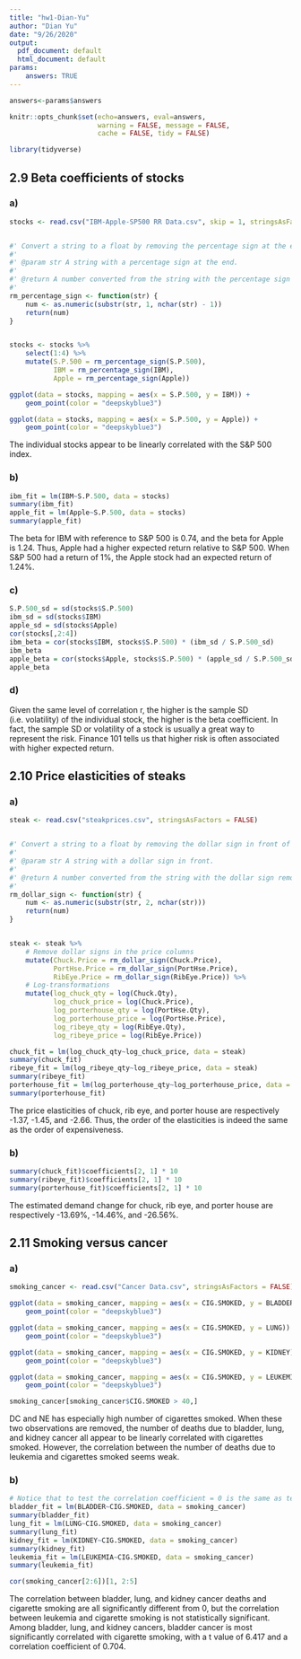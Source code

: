 ```yaml
---
title: "hw1-Dian-Yu"
author: "Dian Yu"
date: "9/26/2020"
output:
  pdf_document: default
  html_document: default
params:
    answers: TRUE
---
```



```r
answers<-params$answers
```

```r
knitr::opts_chunk$set(echo=answers, eval=answers,
                      warning = FALSE, message = FALSE,
                      cache = FALSE, tidy = FALSE)
```

```r
library(tidyverse)
```

## 2.9 Beta coefficients of stocks

### a)

```r
stocks <- read.csv("IBM-Apple-SP500 RR Data.csv", skip = 1, stringsAsFactors = FALSE)


#' Convert a string to a float by removing the percentage sign at the end of the string.
#' 
#' @param str A string with a percentage sign at the end.
#' 
#' @return A number converted from the string with the percentage sign removed.
#' 
rm_percentage_sign <- function(str) {
    num <- as.numeric(substr(str, 1, nchar(str) - 1))
    return(num)
}


stocks <- stocks %>%
    select(1:4) %>%
    mutate(S.P.500 = rm_percentage_sign(S.P.500), 
           IBM = rm_percentage_sign(IBM), 
           Apple = rm_percentage_sign(Apple))

ggplot(data = stocks, mapping = aes(x = S.P.500, y = IBM)) + 
    geom_point(color = "deepskyblue3")

ggplot(data = stocks, mapping = aes(x = S.P.500, y = Apple)) + 
    geom_point(color = "deepskyblue3")
```

The individual stocks appear to be linearly correlated with the S&P 500 index.

### b)

```r
ibm_fit = lm(IBM~S.P.500, data = stocks)
summary(ibm_fit)
apple_fit = lm(Apple~S.P.500, data = stocks)
summary(apple_fit)
```

The beta for IBM with reference to S&P 500 is 0.74, and the beta for Apple is 1.24. Thus, Apple had a higher expected return relative to S&P 500. When S&P 500 had a return of 1%, the Apple stock had an expected return of 1.24%.

### c)

```r
S.P.500_sd = sd(stocks$S.P.500)
ibm_sd = sd(stocks$IBM)
apple_sd = sd(stocks$Apple)
cor(stocks[,2:4])
ibm_beta = cor(stocks$IBM, stocks$S.P.500) * (ibm_sd / S.P.500_sd)
ibm_beta
apple_beta = cor(stocks$Apple, stocks$S.P.500) * (apple_sd / S.P.500_sd)
apple_beta
```

### d)

Given the same level of correlation r, the higher is the sample SD (i.e. volatility) of the individual stock, the higher is the beta coefficient. In fact, the sample SD or volatility of a stock is usually a great way to represent the risk. Finance 101 tells us that higher risk is often associated with higher expected return.

## 2.10 Price elasticities of steaks

### a)

```r
steak <- read.csv("steakprices.csv", stringsAsFactors = FALSE)


#' Convert a string to a float by removing the dollar sign in front of the string.
#' 
#' @param str A string with a dollar sign in front.
#' 
#' @return A number converted from the string with the dollar sign removed.
#' 
rm_dollar_sign <- function(str) {
    num <- as.numeric(substr(str, 2, nchar(str)))
    return(num)
}


steak <- steak %>%
    # Remove dollar signs in the price columns
    mutate(Chuck.Price = rm_dollar_sign(Chuck.Price), 
           PortHse.Price = rm_dollar_sign(PortHse.Price), 
           RibEye.Price = rm_dollar_sign(RibEye.Price)) %>%
    # Log-transformations
    mutate(log_chuck_qty = log(Chuck.Qty), 
           log_chuck_price = log(Chuck.Price), 
           log_porterhouse_qty = log(PortHse.Qty), 
           log_porterhouse_price = log(PortHse.Price), 
           log_ribeye_qty = log(RibEye.Qty),
           log_ribeye_price = log(RibEye.Price))

chuck_fit = lm(log_chuck_qty~log_chuck_price, data = steak)
summary(chuck_fit)
ribeye_fit = lm(log_ribeye_qty~log_ribeye_price, data = steak)
summary(ribeye_fit)
porterhouse_fit = lm(log_porterhouse_qty~log_porterhouse_price, data = steak)
summary(porterhouse_fit)
```

The price elasticities of chuck, rib eye, and porter house are respectively -1.37, -1.45, and -2.66. Thus, the order of the elasticities is indeed the same as the order of expensiveness. 

### b)

```r
summary(chuck_fit)$coefficients[2, 1] * 10
summary(ribeye_fit)$coefficients[2, 1] * 10
summary(porterhouse_fit)$coefficients[2, 1] * 10
```

The estimated demand change for chuck, rib eye, and porter house are respectively -13.69%, -14.46%, and -26.56%.

## 2.11 Smoking versus cancer

### a)

```r
smoking_cancer <- read.csv("Cancer Data.csv", stringsAsFactors = FALSE)

ggplot(data = smoking_cancer, mapping = aes(x = CIG.SMOKED, y = BLADDER)) + 
    geom_point(color = "deepskyblue3")

ggplot(data = smoking_cancer, mapping = aes(x = CIG.SMOKED, y = LUNG)) + 
    geom_point(color = "deepskyblue3")

ggplot(data = smoking_cancer, mapping = aes(x = CIG.SMOKED, y = KIDNEY)) + 
    geom_point(color = "deepskyblue3")

ggplot(data = smoking_cancer, mapping = aes(x = CIG.SMOKED, y = LEUKEMIA)) + 
    geom_point(color = "deepskyblue3")

smoking_cancer[smoking_cancer$CIG.SMOKED > 40,]
```

DC and NE has especially high number of cigarettes smoked. When these two observations are removed, the number of deaths due to bladder, lung, and kidney cancer all appear to be linearly correlated with cigarettes smoked. However, the correlation between the number of deaths due to leukemia and cigarettes smoked seems weak.

### b)

```r
# Notice that to test the correlation coefficient = 0 is the same as testing the regression coefficient beta = 0.
bladder_fit = lm(BLADDER~CIG.SMOKED, data = smoking_cancer)
summary(bladder_fit)
lung_fit = lm(LUNG~CIG.SMOKED, data = smoking_cancer)
summary(lung_fit)
kidney_fit = lm(KIDNEY~CIG.SMOKED, data = smoking_cancer)
summary(kidney_fit)
leukemia_fit = lm(LEUKEMIA~CIG.SMOKED, data = smoking_cancer)
summary(leukemia_fit)

cor(smoking_cancer[2:6])[1, 2:5]
```

The correlation between bladder, lung, and kidney cancer deaths and cigarette smoking are all significantly different from 0, but the correlation between leukemia and cigarette smoking is not statistically significant. Among bladder, lung, and kidney cancers, bladder cancer is most significantly correlated with cigarette smoking, with a t value of 6.417 and a correlation coefficient of 0.704.